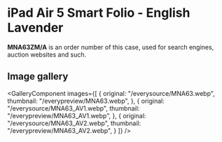 
# iPad Air 5 Smart Folio - English Lavender

<Callout type='info' emoji='👉🏻'>**MNA63ZM/A** is an order number of this case, used for search engines, auction websites and such.</Callout>

## Image gallery

<GalleryComponent
    images={[
      {
        original: "/everysource/MNA63.webp",
        thumbnail: "/everypreview/MNA63.webp",
      },
      {
        original: "/everysource/MNA63_AV1.webp",
        thumbnail: "/everypreview/MNA63_AV1.webp",
      },
      {
        original: "/everysource/MNA63_AV2.webp",
        thumbnail: "/everypreview/MNA63_AV2.webp",
      }
    ]}
  />
